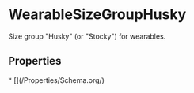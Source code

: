   
# WearableSizeGroupHusky

Size group "Husky" (or "Stocky") for wearables.

## Properties

<Grid>
* [](/Properties/Schema.org/)
</Grid>

